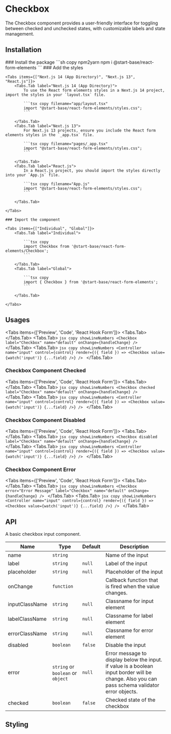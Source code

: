 
# Checkbox

The Checkbox component provides a user-friendly interface for toggling between checked and unchecked states, with customizable labels and state management.

## Installation

<Steps>
    ### Install the package
    ```sh copy npm2yarn
    npm i @start-base/react-form-elements
    ```
    ### Add the styles

    <Tabs items={["Next.js 14 (App Directory)", "Next.js 13", "React.js"]}>
        <Tabs.Tab label="Next.js 14 (App Directory)">
            To use the React form elements styles in a Next.js 14 project, import the styles in your `layout.tsx` file.

            ```tsx copy filename="app/layout.tsx"
            import "@start-base/react-form-elements/styles.css";
            ```

        </Tabs.Tab>
        <Tabs.Tab label="Next.js 13">
            For Next.js 13 projects, ensure you include the React form elements styles in the `_app.tsx` file.

            ```tsx copy filename="pages/_app.tsx"
            import "@start-base/react-form-elements/styles.css";
            ```

        </Tabs.Tab>
        <Tabs.Tab label="React.js">
            In a React.js project, you should import the styles directly into your `App.js` file.

            ```tsx copy filename="App.js"
            import "@start-base/react-form-elements/styles.css";
            ```

        </Tabs.Tab>

    </Tabs>

    ### Import the component

    <Tabs items={["Individual", "Global"]}>
        <Tabs.Tab label="Individual">

            ```tsx copy
            import Checkbox from '@start-base/react-form-elements/Checkbox';
            ```

        </Tabs.Tab>
        <Tabs.Tab label="Global">

            ```tsx copy
            import { Checkbox } from '@start-base/react-form-elements';
            ```

        </Tabs.Tab>

    </Tabs>

</Steps>

## Usages

<Tabs items={['Preview', 'Code', 'React Hook Form']}>
  <Tabs.Tab>
    <Preview height="200px">
      <FormOnChange>
        <Checkbox label="Checkbox" name="e1" />
      </FormOnChange>
    </Preview>
  </Tabs.Tab>
  <Tabs.Tab>
    ```jsx copy showLineNumbers
    <Checkbox label="Checkbox" name="default" onChange={handleChange} />
    ```
  </Tabs.Tab>
  <Tabs.Tab>
    ```jsx copy showLineNumbers
    <Controller
      name="input"
      control={control}
      render={({ field }) => <Checkbox value={watch('input')} {...field} />}
    />
    ```
  </Tabs.Tab>
</Tabs>

### Checkbox Component Checked

<Tabs items={['Preview', 'Code', 'React Hook Form']}>
  <Tabs.Tab>
    <Preview height="200px">
      <FormOnChange>
        <Checkbox checked label="Checkbox" name="e2" />
      </FormOnChange>
    </Preview>
  </Tabs.Tab>
  <Tabs.Tab>
    ```jsx copy showLineNumbers
    <Checkbox checked label="Checkbox" name="default" onChange={handleChange} />
    ```
  </Tabs.Tab>
  <Tabs.Tab>
    ```jsx copy showLineNumbers
    <Controller
      name="input"
      control={control}
      render={({ field }) => <Checkbox value={watch('input')} {...field} />}
    />
    ```
  </Tabs.Tab>
</Tabs>

### Checkbox Component Disabled

<Tabs items={['Preview', 'Code', 'React Hook Form']}>
  <Tabs.Tab>
    <Preview height="200px">
      <FormOnChange>
        <Checkbox disabled label="Checkbox" name="e3" />
      </FormOnChange>
    </Preview>
  </Tabs.Tab>
  <Tabs.Tab>
    ```jsx copy showLineNumbers
    <Checkbox
      disabled
      label="Checkbox"
      name="default"
      onChange={handleChange}
    />
    ```
  </Tabs.Tab>
  <Tabs.Tab>
    ```jsx copy showLineNumbers
    <Controller
      name="input"
      control={control}
      render={({ field }) => <Checkbox value={watch('input')} {...field} />}
    />
    ```
  </Tabs.Tab>
</Tabs>

### Checkbox Component Error

<Tabs items={['Preview', 'Code', 'React Hook Form']}>
  <Tabs.Tab>
    <Preview height="200px">
      <FormOnChange>
        <Checkbox error="Error Message" label="Checkbox" name="e4" />
      </FormOnChange>
    </Preview>
  </Tabs.Tab>
  <Tabs.Tab>
    ```jsx copy showLineNumbers
    <Checkbox
      error="Error Message"
      label="Checkbox"
      name="default"
      onChange={handleChange}
    />
    ```
  </Tabs.Tab>
  <Tabs.Tab>
    ```jsx copy showLineNumbers
    <Controller
      name="input"
      control={control}
      render={({ field }) => <Checkbox value={watch('input')} {...field} />}
    />
    ```
  </Tabs.Tab>
</Tabs>

## API

A basic checkbox input component.

| Name           | Type                              | Default | Description                                                                                                                                    |
| -------------- | --------------------------------- | ------- | ---------------------------------------------------------------------------------------------------------------------------------------------- |
| name           | `string`                          |         | Name of the input                                                                                                                              |
| label          | `string`                          | `null`  | Label of the input                                                                                                                             |
| placeholder    | `string`                          | `null`  | Placeholder of the input                                                                                                                       |
| onChange       | `function`                        |         | Callback function that is fired when the value changes.                                                                                        |
| inputClassName | `string`                          | `null`  | Classname for input element                                                                                                                    |
| labelClassName | `string`                          | `null`  | Classname for label element                                                                                                                    |
| errorClassName | `string`                          | `null`  | Classname for error element                                                                                                                    |
| disabled       | `boolean`                         | `false` | Disable the input                                                                                                                              |
| error          | `string` or `boolean` or `object` | `null`  | Error message to display below the input. if value is a boolean input border will be change. Also you can pass schema validator error objects. |
| checked        | `boolean`                         | `false` | Checked state of the checkbox                                                                                                                  |

## Styling
